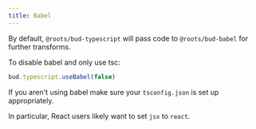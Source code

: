 ```yaml
---
title: Babel
---
```


By default, `@roots/bud-typescript` will pass code to `@roots/bud-babel` for further transforms.

To disable babel and only use tsc:

```ts
bud.typescript.useBabel(false)
```

If you aren't using babel make sure your `tsconfig.json` is set up appropriately.

In particular, React users likely want to set `jsx` to `react`.
